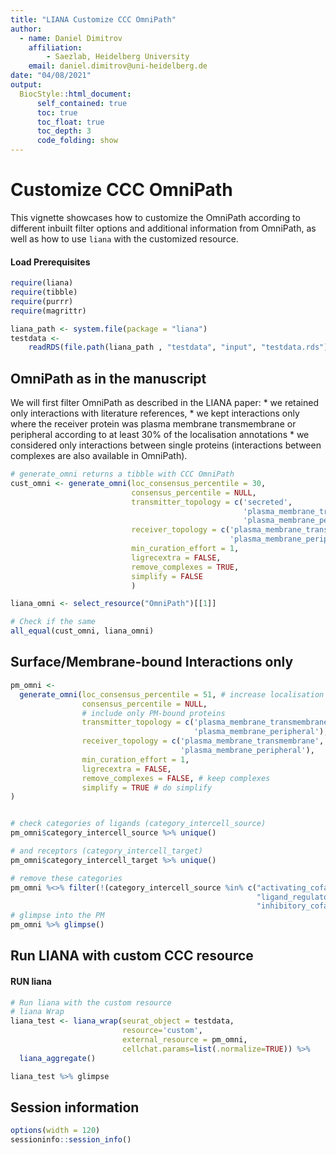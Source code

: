 ```yaml
---
title: "LIANA Customize CCC OmniPath"
author:
  - name: Daniel Dimitrov
    affiliation:
        - Saezlab, Heidelberg University
    email: daniel.dimitrov@uni-heidelberg.de
date: "04/08/2021"
output: 
  BiocStyle::html_document:
      self_contained: true
      toc: true
      toc_float: true
      toc_depth: 3
      code_folding: show
---
```


# Customize CCC OmniPath
This vignette showcases how to customize the OmniPath according to different
inbuilt filter options and additional information from OmniPath, as well as 
how to use `liana` with the customized resource.

#### Load Prerequisites
```r
require(liana)
require(tibble)
require(purrr)
require(magrittr)

liana_path <- system.file(package = "liana")
testdata <-
    readRDS(file.path(liana_path , "testdata", "input", "testdata.rds"))
```

## OmniPath as in the manuscript

We will first filter OmniPath as described in the LIANA paper:
* we retained only interactions with literature references,
* we kept interactions only where the receiver protein was plasma membrane transmembrane
or peripheral according to at least 30% of the localisation annotations
* we considered only interactions between single proteins (interactions between complexes are also available in OmniPath).
```r
# generate_omni returns a tibble with CCC OmniPath
cust_omni <- generate_omni(loc_consensus_percentile = 30,
                           consensus_percentile = NULL,
                           transmitter_topology = c('secreted',
                                                    'plasma_membrane_transmembrane',
                                                    'plasma_membrane_peripheral'),
                           receiver_topology = c('plasma_membrane_transmembrane',
                                                 'plasma_membrane_peripheral'),
                           min_curation_effort = 1,
                           ligrecextra = FALSE,
                           remove_complexes = TRUE,
                           simplify = FALSE
                           )

liana_omni <- select_resource("OmniPath")[[1]]

# Check if the same
all_equal(cust_omni, liana_omni)
```


## Surface/Membrane-bound Interactions only
```r
pm_omni <- 
  generate_omni(loc_consensus_percentile = 51, # increase localisation consensus threshold
                consensus_percentile = NULL,
                # include only PM-bound proteins
                transmitter_topology = c('plasma_membrane_transmembrane',
                                         'plasma_membrane_peripheral'),
                receiver_topology = c('plasma_membrane_transmembrane',
                                      'plasma_membrane_peripheral'),
                min_curation_effort = 1,
                ligrecextra = FALSE,
                remove_complexes = FALSE, # keep complexes
                simplify = TRUE # do simplify
)


# check categories of ligands (category_intercell_source)
pm_omni$category_intercell_source %>% unique()

# and receptors (category_intercell_target)
pm_omni$category_intercell_target %>% unique()

# remove these categories
pm_omni %<>% filter(!(category_intercell_source %in% c("activating_cofactor",
                                                       "ligand_regulator",
                                                       "inhibitory_cofactor")))
# glimpse into the PM
pm_omni %>% glimpse()
```

## Run LIANA with custom CCC resource

#### RUN liana
```r
# Run liana with the custom resource
# liana Wrap
liana_test <- liana_wrap(seurat_object = testdata,
                         resource='custom',
                         external_resource = pm_omni,
                         cellchat.params=list(.normalize=TRUE)) %>%
  liana_aggregate()

liana_test %>% glimpse
```




## Session information
```r
options(width = 120)
sessioninfo::session_info()
```
